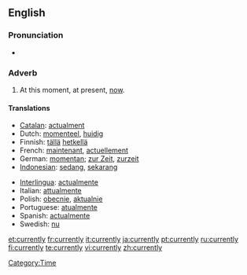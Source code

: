 ==English==

===Pronunciation===
*{{audio|en-us-currently.ogg|Audio (US)}}


===Adverb===
{{en-adv}}

# At this moment, at present, [[now]].

====Translations====
{{top}}
*[[Catalan]]: [[actualment]]
*Dutch: [[momenteel]], [[huidig]]
*Finnish: [[tällä]] [[hetkellä]]
*French: [[maintenant]], [[actuellement]]
*German: [[momentan]]; [[zur Zeit]], [[zurzeit]]
*[[Indonesian]]: [[sedang]], [[sekarang]]
{{mid}}
*[[Interlingua]]: [[actualmente]]
*Italian: [[attualmente]]
*Polish: [[obecnie]], [[aktualnie]]
*Portuguese: [[atualmente]]
*Spanish: [[actualmente]]
*Swedish: [[nu]]
{{bottom}}

[[Category:Time]]

[[et:currently]]
[[fr:currently]]
[[it:currently]]
[[ja:currently]]
[[pt:currently]]
[[ru:currently]]
[[fi:currently]]
[[te:currently]]
[[vi:currently]]
[[zh:currently]]